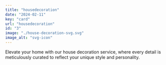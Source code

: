 ```yaml
---
title: "housedecoration"
date: "2024-02-11"
key: "card"
url: "housedecoration"
id: "3"
image: "./house-decoration-svg.svg"
image_alt: "svg-icon"
---
```


Elevate your home with our house decoration service, where every detail is meticulously curated to reflect your unique style and personality. 